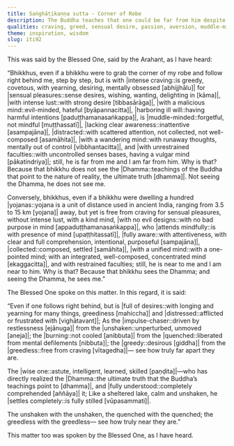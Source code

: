 ```yaml
---
title: Saṅghāṭikaṇṇa sutta - Corner of Robe
description: The Buddha teaches that one could be far from him despite being physically close, and one could be near to him despite being physically far. When one sees the Dhamma, one sees the Buddha.
qualities: craving, greed, sensual desire, passion, aversion, muddle-minded, negligence, distraction, adventurous, having many desires, anxiety, loving-kindness, collectedness, mindfulness, complete comprehension, dispassion, full awareness, one-pointedness, quenching, imperturbable, recollection of the Dhamma, companionship
theme: inspiration, wisdom
slug: iti92
---
```


This was said by the Blessed One, said by the Arahant, as I have heard:

“Bhikkhus, even if a bhikkhu were to grab the corner of my robe and follow right behind me, step by step, but is with |intense craving::is greedy, covetous, with yearning, desiring, mentally obsessed [abhijjhālu]| for |sensual pleasures::sense desires, wishing, wanting, delighting in [kāma]|, |with intense lust::with strong desire [tibbasārāga]|, |with a malicious mind::evil-minded, hateful [byāpannacitta]|, |harboring ill will::having harmful intentions [paduṭṭhamanasaṅkappa]|, is |muddle-minded::forgetful, not mindful [muṭṭhassatī]|, |lacking clear awareness::inattentive [asampajāna]|, |distracted::with scattered attention, not collected, not well-composed [asamāhita]|, |with a wandering mind::with runaway thoughts, mentally out of control [vibbhantacitta]|, and |with unrestrained faculties::with uncontrolled senses bases, having a vulgar mind [pākatindriya]|; still, he is far from me and I am far from him. Why is that? Because that bhikkhu does not see the |Dhamma::teachings of the Buddha that point to the nature of reality, the ultimate truth [dhamma]|. Not seeing the Dhamma, he does not see me.

Conversely, bhikkhus, even if a bhikkhu were dwelling a hundred |yojanas::yojana is a unit of distance used in ancient India, ranging from 3.5 to 15 km [yojana]| away, but yet is free from craving for sensual pleasures, without intense lust, with a kind mind, |with no evil designs::with no bad purpose in mind [appaduṭṭhamanasaṅkappa]|, who |attends mindfully::is with presence of mind [upaṭṭhitassatī]|, |fully aware::with attentiveness, with clear and full comprehension, intentional, purposeful [sampajāna]|, |collected::composed, settled [samāhita]|, |with a unified mind::with a one-pointed mind; with an integrated, well-composed, concentrated mind [ekaggacitta]|, and with restrained faculties; still, he is near to me and I am near to him. Why is that? Because that bhikkhu sees the Dhamma; and seeing the Dhamma, he sees me.”

The Blessed One spoke on this matter. In this regard, it is said:

“Even if one follows right behind,
but is |full of desires::with longing and yearning for many things, greediness [mahiccha]| and |distressed::afflicted or frustrated with [vighātavant]|;
As the |impulse-chaser::driven by restlessness [ejānuga]| from the |unshaken::unperturbed, unmoved [aneja]|;
the |burning::not cooled [anibbuta]| from the |quenched::liberated from mental defilements [nibbuta]|;
the |greedy::desirous [giddha]| from the |greedless::free from craving [vītagedha]|—
see how truly far apart they are.

The |wise one::astute, intelligent, learned, skilled [paṇḍita]|—who has directly realized the |Dhamma::the ultimate truth that the Buddha’s teachings point to [dhamma]|,
and |fully understood::completely comprehended [aññāya]| it;
Like a sheltered lake,
calm and unshaken, he |settles completely::is fully stilled [vūpasammati]|.

The unshaken with the unshaken,
the quenched with the quenched;
the greedless with the greedless—
see how truly near they are.”

This matter too was spoken by the Blessed One, as I have heard.